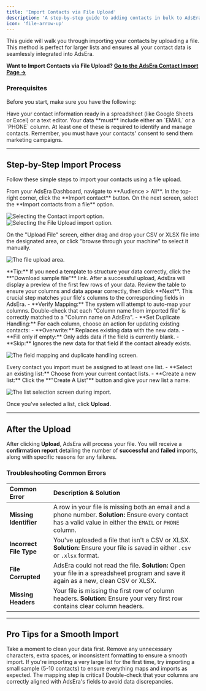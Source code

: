 ```yaml
---
title: 'Import Contacts via File Upload'
description: 'A step-by-step guide to adding contacts in bulk to AdsEra by uploading a CSV or XLSX file.'
icon: 'file-arrow-up'
---
```


This guide will walk you through importing your contacts by uploading a file. This method is perfect for larger lists and ensures all your contact data is seamlessly integrated into AdsEra.

**Want to Import Contacts via File Upload? [Go to the AdsEra Contact Import Page &rarr;](https://app.adsera.in/dashboard/contact/import/option)**

### Prerequisites

Before you start, make sure you have the following:

<CardGroup>
  <Card title="Contact Data Ready" icon="file-excel">
    Have your contact information ready in a spreadsheet (like Google Sheets or Excel) or a text editor.
  </Card>
  <Card title="Required Identifier" icon="key">
    Your data **must** include either an `EMAIL` or a `PHONE` column. At least one of these is required to identify and manage contacts.
  </Card>
  <Card title="Contact Consent" icon="user-check">
    Remember, you must have your contacts' consent to send them marketing campaigns.
  </Card>
</CardGroup>


---

## Step-by-Step Import Process

Follow these simple steps to import your contacts using a file upload.

<Steps>
<Step title="1. Navigate to the Import Screen">
From your AdsEra Dashboard, navigate to **Audience > All**. In the top-right corner, click the **Import contact** button. On the next screen, select the **Import contacts from a file** option.

![Selecting the Contact import option.](https://sgp1.digitaloceanspaces.com/whatsera/68f34ab8-647d-4f67-9d37-f1b7d7012b5d_import_contact.png)
![Selecting the File Upload import option.](https://sgp1.digitaloceanspaces.com/whatsera/c19bd733-ec53-4443-8f9e-b6059ffa43cb_import_contact_file.png)

</Step>

<Step title="2. Upload Your File">
On the "Upload File" screen, either drag and drop your CSV or XLSX file into the designated area, or click "browse through your machine" to select it manually.

![The file upload area.](https://sgp1.digitaloceanspaces.com/whatsera/5778278a-30cf-4bb6-a360-23938103dde4_file_upload_contact.png)

<Info>
  **Tip:** If you need a template to structure your data correctly, click the **"Download sample file"** link.
</Info>
</Step>

<Step title="3. Confirm and Preview Your Data">
After a successful upload, AdsEra will display a preview of the first few rows of your data. Review the table to ensure your columns and data appear correctly, then click **Next**.
</Step>

<Step title="4. Map Fields to Platform Fields">
This crucial step matches your file's columns to the corresponding fields in AdsEra.
- **Verify Mapping:** The system will attempt to auto-map your columns. Double-check that each "Column name from imported file" is correctly matched to a "Column name on AdsEra".
- **Set Duplicate Handling:** For each column, choose an action for updating existing contacts:
    - **Overwrite:** Replaces existing data with the new data.
    - **Fill only if empty:** Only adds data if the field is currently blank.
    - **Skip:** Ignores the new data for that field if the contact already exists.

![The field mapping and duplicate handling screen.](https://sgp1.digitaloceanspaces.com/whatsera/8a7b4408-16d6-47de-9a94-edffa5927047_field_matching.png)
</Step>

<Step title="5. Assign to a Contact List">
Every contact you import must be assigned to at least one list.
- **Select an existing list:** Choose from your current contact lists.
- **Create a new list:** Click the **"Create A List"** button and give your new list a name.

![The list selection screen during import.](https://sgp1.digitaloceanspaces.com/whatsera/1c675899-ba0f-4b31-9642-94320e89242b_list_selection_upload.png)

Once you've selected a list, click **Upload**.
</Step>
</Steps>

---

## After the Upload

After clicking **Upload**, AdsEra will process your file. You will receive a **confirmation report** detailing the number of **successful** and **failed** imports, along with specific reasons for any failures.

### Troubleshooting Common Errors

| Common Error | Description & Solution |
| :--- | :--- |
| **Missing Identifier** | A row in your file is missing both an email and a phone number. **Solution:** Ensure every contact has a valid value in either the `EMAIL` or `PHONE` column. |
| **Incorrect File Type** | You've uploaded a file that isn't a CSV or XLSX. **Solution:** Ensure your file is saved in either `.csv` or `.xlsx` format. |
| **File Corrupted** | AdsEra could not read the file. **Solution:** Open your file in a spreadsheet program and save it again as a new, clean CSV or XLSX. |
| **Missing Headers** | Your file is missing the first row of column headers. **Solution:** Ensure your very first row contains clear column headers. |

---

## Pro Tips for a Smooth Import

<AccordionGroup>
  <Accordion title="Clean Your Data Before Importing">
    Take a moment to clean your data first. Remove any unnecessary characters, extra spaces, or inconsistent formatting to ensure a smooth import.
  </Accordion>
  <Accordion title="Test with a Small Batch">
    If you're importing a very large list for the first time, try importing a small sample (5-10 contacts) to ensure everything maps and imports as expected.
  </Accordion>
  <Accordion title="Review Mapping Carefully">
    The mapping step is critical! Double-check that your columns are correctly aligned with AdsEra's fields to avoid data discrepancies.
  </Accordion>
</AccordionGroup>